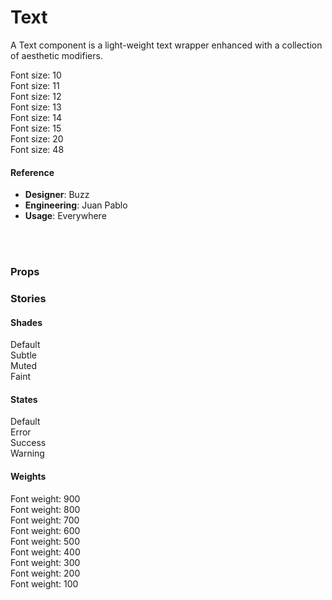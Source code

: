 
<Meta title="Components/Text/Text" component={Text} />

# Text

A Text component is a light-weight text wrapper enhanced with a collection of aesthetic modifiers.

<Preview>
  <Story name="default">
    <div>
      <Text size="10">Font size: 10</Text>
      <br />
      <Text size="11">Font size: 11</Text>
      <br />
      <Text size="12">Font size: 12</Text>
      <br />
      <Text size="13">Font size: 13</Text>
      <br />
      <Text size="14">Font size: 14</Text>
      <br />
      <Text size="15">Font size: 15</Text>
      <br />
      <Text size="20">Font size: 20</Text>
      <br />
      <Text size="48">Font size: 48</Text>
      <br />
    </div>
  </Story>
</Preview>

#### Reference

- **Designer**: Buzz
- **Engineering**: Juan Pablo
- **Usage**: Everywhere

<br />
<br />

### Props

<Props of={Text} />

### Stories

#### Shades

<Preview>
  <Story name="Shades">
    <div>
      <Text>Default</Text>
      <br />
      <Text subtle>Subtle</Text>
      <br />
      <Text muted>Muted</Text>
      <br />
      <Text faint>Faint</Text>
      <br />
    </div>
  </Story>
</Preview>

#### States

<Preview>
  <Story name="States">
    <div>
      <Text>Default</Text>
      <br />
      <Text state="error">Error</Text>
      <br />
      <Text state="success">Success</Text>
      <br />
      <Text state="warning">Warning</Text>
      <br />
    </div>
  </Story>
</Preview>

#### Weights

<Preview>
  <Story name="Weights">
    <div>
      <Text weight={900}>Font weight: 900</Text>
      <br />
      <Text weight={800}>Font weight: 800</Text>
      <br />
      <Text weight={700}>Font weight: 700</Text>
      <br />
      <Text weight={600}>Font weight: 600</Text>
      <br />
      <Text weight={500}>Font weight: 500</Text>
      <br />
      <Text weight={400}>Font weight: 400</Text>
      <br />
      <Text weight={300}>Font weight: 300</Text>
      <br />
      <Text weight={200}>Font weight: 200</Text>
      <br />
      <Text weight={100}>Font weight: 100</Text>
      <br />
    </div>
  </Story>
</Preview>
